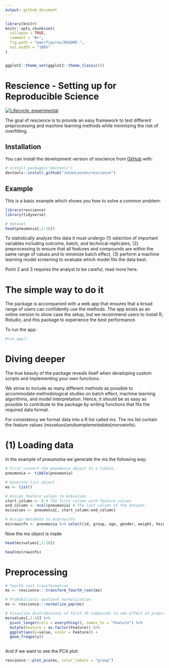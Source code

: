 ```yaml
---
output: github_document
---
```




<!-- README.md is generated from README.Rmd. Please edit that file -->

```r
library(knitr)
knitr::opts_chunk$set(
  collapse = TRUE,
  comment = "#>",
  fig.path = "man/figures/README-",
  out.width = "100%"
)


ggplot2::theme_set(ggplot2::theme_classic())

```

# Rescience - Setting up for Reproducible Science 

<!-- badges: start -->
[![Lifecycle: experimental](https://img.shields.io/badge/lifecycle-experimental-orange.svg)](https://lifecycle.r-lib.org/articles/stages.html#experimental)
<!-- badges: end -->

The goal of rescience is to provide an easy framework to test different preprocessing and machine learning methods while minimizing the risk of overfitting. 

## Installation

You can install the development version of rescience from [GitHub](https://github.com/JohanLassen/rescience) with:

``` r
# install.packages("devtools")
devtools::install_github("JohanLassen/rescience")
```

## Example

This is a basic example which shows you how to solve a common problem:

```r

library(rescience)
library(tidyverse)

# dataset
head(pneumonia[,1:10])

```

To statistically analyze this data it must undergo (1) selection of important variables including outcome, batch, and technical replicates, (2) preprocessing to ensure that all features and compounds are within the same range of values and to minimize batch effect, (3) perform a machine learning model screening to evaluate which model fits the data best.

Point 2 and 3 requires the analyst to be careful, read more here.


# The simple way to do it
The package is accompanied with a web app that ensures that a broad range of users can confidently use the methods. The app exists as an online version to show case the setup, but we recommend users to install R, Rstudio, and this package to experience the best performance.

To run the app:
```r
#run_app()
```

# Diving deeper
The true beauty of the package reveals itself when developing custom scripts and implementing your own functions. 

We strive to include as many different methods as possible to accommodate methodological studies on batch effect, machine learning algorithms, and model interpretation. Hence, it should be as easy as possible to contribute to the package by writing functions that fits the required data format.

For consistency we format data into a R list called ms. The ms list contain the feature values (ms$values) and sample meta data (ms$rowinfo).

# (1) Loading data

In the example of pneumonia we generate the ms the following way:

```r

# First convert the pneumonia object to a tibble. 
pneumonia <- tibble(pneumonia)

# Generate list object
ms <- list()

# Assign feature values to ms$values
start_column <- 8 # The first column with feature values
end_column <- ncol(pneumonia) # The last column of the dataset
ms$values <- pneumonia[, start_column:end_column]

# Assign metadata to ms$rowinfo
ms$rowinfo <- pneumonia %>% select(id, group, age, gender, weight, height, BMI)
```


Now the ms object is made

```r

head(ms$values[,1:10])

```

```r

head(ms$rowinfo)

```


# Preprocessing
```r

# fourth root transformation
ms <- rescience:::transform_fourth_root(ms)

# Probabilistic quotient normalization
ms <- rescience:::normalize_pqn(ms)

# Visualize distributions of first 10 compounds to see effect of preprocessing
ms$values[,1:10] %>% 
  pivot_longer(cols = everything(), names_to = "Feature") %>%
  mutate(Feature = as.factor(Feature)) %>% 
  ggplot(aes(x=value, color = Feature)) +
  geom_freqpoly()
  
```

And if we want to see the PCA plot:

```r
rescience:::plot_pca(ms, color_labels = "group")
```

